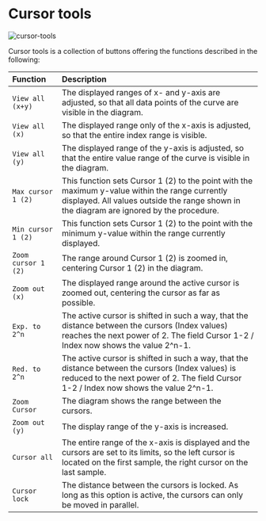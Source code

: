 # Cursor tools

![cursor-tools](/cursor-tools.png)

Cursor tools is a collection of buttons offering the functions described in the following:

| Function           | Description   |
| :----------------  | :------------ |
| ``View all (x+y)`` | The displayed ranges of x- and y-axis are adjusted, so that all data points of the curve are visible in the diagram. |
| ``View all (x)`` | The displayed range only of the x-axis is adjusted, so that the entire index range is visible. |
| ``View all (y)`` | The displayed range of the y-axis is adjusted, so that the entire value range of the curve is visible in the diagram. |
| ``Max cursor 1 (2)`` | This function sets Cursor 1 (2) to the point with the maximum y-value within the range currently displayed. All values outside the range shown in the diagram are ignored by the procedure. |
| ``Min cursor 1 (2)`` | This function sets Cursor 1 (2) to the point with the minimum y-value within the range currently displayed. |
| ``Zoom cursor 1 (2)`` | The range around Cursor 1 (2) is zoomed in, centering Cursor 1 (2) in the diagram. |
| ``Zoom out (x)`` | The displayed range around the active cursor is zoomed out, centering the cursor as far as possible. |
| ``Exp. to 2^n`` | The active cursor is shifted in such a way, that the distance between the cursors (Index values) reaches the next power of 2. The field Cursor 1-2 / Index now shows the value 2^n-1. |
| ``Red. to 2^n`` | The active cursor is shifted in such a way, that the distance between the cursors (Index values) is reduced to the next power of 2. The field Cursor 1-2 / Index now shows the value 2^n-1. |
| ``Zoom Cursor`` | The diagram shows the range between the cursors. |
| ``Zoom out (y)`` | The display range of the y-axis is increased. |
| ``Cursor all`` | The entire range of the x-axis is displayed and the cursors are set to its limits, so the left cursor is located on the first sample, the right cursor on the last sample. |
| ``Cursor lock`` | The distance between the cursors is locked. As long as this option is active, the cursors can only be moved in parallel. |
